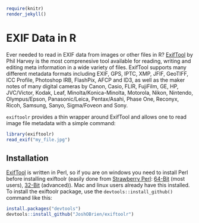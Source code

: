 ```r
require(knitr)
render_jekyll()
```

# EXIF Data in R

Ever needed to read in EXIF data from images or other files in R?
[ExifTool](http://www.sno.phy.queensu.ca/%7Ephil/exiftool/) by Phil
Harvey is the most comprenesive tool available for reading, writing
and editing meta information in a wide variety of files. ExifTool
supports many different metadata formats including EXIF, GPS, IPTC,
XMP, JFIF, GeoTIFF, ICC Profile, Photoshop IRB, FlashPix, AFCP and
ID3, as well as the maker notes of many digital cameras by Canon,
Casio, FLIR, FujiFilm, GE, HP, JVC/Victor, Kodak, Leaf,
Minolta/Konica-Minolta, Motorola, Nikon, Nintendo, Olympus/Epson,
Panasonic/Leica, Pentax/Asahi, Phase One, Reconyx, Ricoh, Samsung,
Sanyo, Sigma/Foveon and Sony.

`exiftoolr` provides a thin wrapper around ExifTool and allows one to
read image file metadata with a simple command:

```r
library(exiftoolr)
read_exif("my_file.jpg")
```

## Installation

[ExifTool](http://www.sno.phy.queensu.ca/%7Ephil/exiftool/) is written
in Perl, so if you are on windows you need to install Perl before
installing exiftoolr (easily done from [Strawberry
Perl](http://www.strawberryperl.com/):
[64-Bit](http://strawberryperl.com/download/5.22.1.2/strawberry-perl-5.22.1.2-64bit.msi)
(most users),
[32-Bit](http://strawberryperl.com/download/5.22.1.2/strawberry-perl-5.22.1.2-32bit.msi)
(advanced)). Mac and linux users already have this installed. To
install the exiftoolr package, use the `devtools::install_github()`
command like this:

```r
install.packages("devtools")
devtools::install_github("JoshOBrien/exiftoolr")
```
